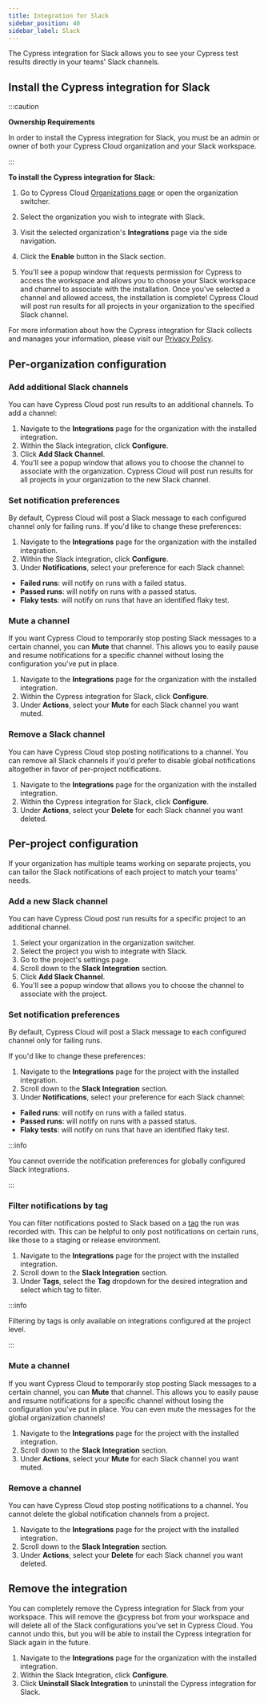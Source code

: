 ```yaml
---
title: Integration for Slack
sidebar_position: 40
sidebar_label: Slack
---
```


The Cypress integration for Slack allows you to see your Cypress test results
directly in your teams' Slack channels.

<DocsImage
  src="/img/guides/cloud/integrations/slack/cypress-slack-integration-channel-feed.jpg"
  alt="Cypress notification feed in Slack channel"
  width={500}
/>

## Install the Cypress integration for Slack

:::caution

<strong>Ownership Requirements</strong>

In order to install the Cypress integration for Slack, you must be an admin or
owner of both your Cypress Cloud organization and your Slack workspace.

:::

**To install the Cypress integration for Slack:**

1. Go to Cypress Cloud
   [Organizations page](https://cloud.cypress.io/organizations) or open the
   organization switcher.
2. Select the organization you wish to integrate with Slack.

   <DocsImage
     src="/img/guides/cloud/organizations/select-cypress-organization.jpg"
     alt="Select an organization"
     width={500}
   />

3. Visit the selected organization's **Integrations** page via the side
   navigation.

   <DocsImage
     src="/img/guides/cloud/organizations/navigate-to-organization-integrations.jpg"
     alt="Install Cypress Slack from Integrations"
     width={500}
   />

4. Click the **Enable** button in the Slack section.

   <DocsImage
     src="/img/guides/cloud/integrations/slack/enable-slack-integration.jpg"
     alt="Click enable under Slack Integration"
     width={1000}
   />

5. You'll see a popup window that requests permission for Cypress to access the
   workspace and allows you to choose your Slack workspace and channel to
   associate with the installation. Once you've selected a channel and allowed
   access, the installation is complete! Cypress Cloud will post run results for
   all projects in your organization to the specified Slack channel.

For more information about how the Cypress integration for Slack collects and
manages your information, please visit our
[Privacy Policy](https://on.cypress.io/privacy-policy).

## Per-organization configuration

### Add additional Slack channels

You can have Cypress Cloud post run results to an additional channels. To add a
channel:

1. Navigate to the **Integrations** page for the organization with the installed
   integration.
2. Within the Slack integration, click **Configure**.
3. Click **Add Slack Channel**.
4. You'll see a popup window that allows you to choose the channel to associate
   with the organization. Cypress Cloud will post run results for all projects
   in your organization to the new Slack channel.

### Set notification preferences

By default, Cypress Cloud will post a Slack message to each configured channel
only for failing runs. If you'd like to change these preferences:

1. Navigate to the **Integrations** page for the organization with the installed
   integration.
2. Within the Slack integration, click **Configure**.
3. Under **Notifications**, select your preference for each Slack channel:

- **Failed runs**: will notify on runs with a failed status.
- **Passed runs**: will notify on runs with a passed status.
- **Flaky tests**: will notify on runs that have an identified flaky test.

### Mute a channel

If you want Cypress Cloud to temporarily stop posting Slack messages to a
certain channel, you can **Mute** that channel. This allows you to easily pause
and resume notifications for a specific channel without losing the configuration
you've put in place.

1. Navigate to the **Integrations** page for the organization with the installed
   integration.
2. Within the Cypress integration for Slack, click **Configure**.
3. Under **Actions**, select your **Mute** for each Slack channel you want
   muted.

### Remove a Slack channel

You can have Cypress Cloud stop posting notifications to a channel. You can
remove all Slack channels if you'd prefer to disable global notifications
altogether in favor of per-project notifications.

1. Navigate to the **Integrations** page for the organization with the installed
   integration.
2. Within the Cypress integration for Slack, click **Configure**.
3. Under **Actions**, select your **Delete** for each Slack channel you want
   deleted.

## Per-project configuration

If your organization has multiple teams working on separate projects, you can
tailor the Slack notifications of each project to match your teams' needs.

### Add a new Slack channel

You can have Cypress Cloud post run results for a specific project to an
additional channel.

1. Select your organization in the organization switcher.
   <DocsImage
     src="/img/guides/cloud/organizations/select-cypress-organization.jpg"
     alt="Select an organization"
     width={500}
   />
2. Select the project you wish to integrate with Slack.
   <DocsImage
     src="/img/guides/cloud/projects/select-cypress-project.jpg"
     alt="Select a project"
     width={600}
   />
3. Go to the project's settings page.
   <DocsImage
     src="/img/guides/cloud/projects/select-project-settings.jpg"
     alt="Visit project settings"
     width={400}
   />
4. Scroll down to the **Slack Integration** section.
5. Click **Add Slack Channel**.
6. You'll see a popup window that allows you to choose the channel to associate
   with the project.

### Set notification preferences

By default, Cypress Cloud will post a Slack message to each configured channel
only for failing runs.

If you'd like to change these preferences:

1. Navigate to the **Integrations** page for the project with the installed
   integration.
2. Scroll down to the **Slack Integration** section.
3. Under **Notifications**, select your preference for each Slack channel:

- **Failed runs**: will notify on runs with a failed status.
- **Passed runs**: will notify on runs with a passed status.
- **Flaky tests**: will notify on runs that have an identified flaky test.

:::info

You cannot override the notification preferences for globally configured Slack
integrations.

:::

### Filter notifications by tag

You can filter notifications posted to Slack based on a
[tag](/guides/guides/command-line#cypress-run-tag-lt-tag-gt) the run was
recorded with. This can be helpful to only post notifications on certain runs,
like those to a staging or release environment.

1. Navigate to the **Integrations** page for the project with the installed
   integration.
2. Scroll down to the **Slack Integration** section.
3. Under **Tags**, select the **Tag** dropdown for the desired integration and
   select which tag to filter.

:::info

Filtering by tags is only available on integrations configured at the project
level.

:::

### Mute a channel

If you want Cypress Cloud to temporarily stop posting Slack messages to a
certain channel, you can **Mute** that channel. This allows you to easily pause
and resume notifications for a specific channel without losing the configuration
you've put in place. You can even mute the messages for the global organization
channels!

1. Navigate to the **Integrations** page for the project with the installed
   integration.
2. Scroll down to the **Slack Integration** section.
3. Under **Actions**, select your **Mute** for each Slack channel you want
   muted.

### Remove a channel

You can have Cypress Cloud stop posting notifications to a channel. You cannot
delete the global notification channels from a project.

1. Navigate to the **Integrations** page for the project with the installed
   integration.
2. Scroll down to the **Slack Integration** section.
3. Under **Actions**, select your **Delete** for each Slack channel you want
   deleted.

## Remove the integration

You can completely remove the Cypress integration for Slack from your workspace.
This will remove the @cypress bot from your workspace and will delete all of the
Slack configurations you've set in Cypress Cloud. You cannot undo this, but you
will be able to install the Cypress integration for Slack again in the future.

1. Navigate to the **Integrations** page for the organization with the installed
   integration.
2. Within the Slack Integration, click **Configure**.
3. Click **Uninstall Slack Integration** to uninstall the Cypress integration
   for Slack.
